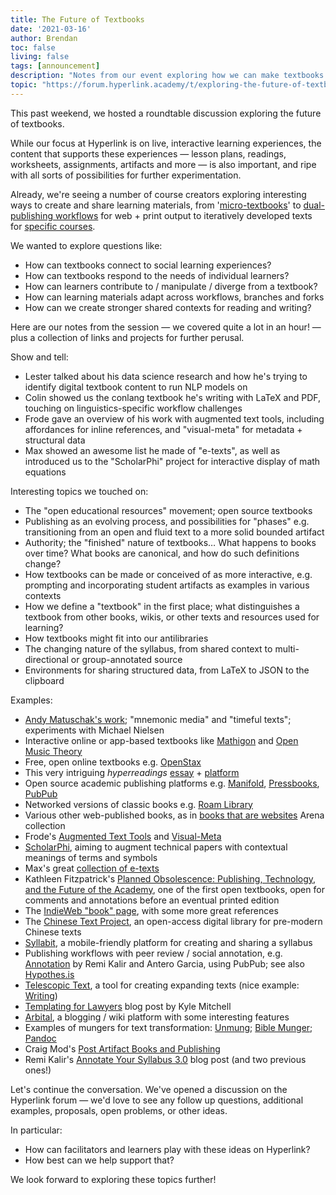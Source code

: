 ```yaml
---
title: The Future of Textbooks
date: '2021-03-16'
author: Brendan
toc: false
living: false
tags: [announcement]
description: "Notes from our event exploring how we can make textbooks more social, adaptive, and better for learning."
topic: "https://forum.hyperlink.academy/t/exploring-the-future-of-textbooks/2419"
---
```



This past weekend, we hosted a roundtable discussion exploring the future of textbooks.

While our focus at Hyperlink is on live, interactive learning experiences, the content that supports these experiences — lesson plans, readings, worksheets, assignments, artifacts and more — is also important, and ripe with all sorts of possibilities for further experimentation.

Already, we're seeing a number of course creators exploring interesting ways to create and share learning materials, from '[micro-textbooks](https://hyperlink.academy/courses/write-a-micro-textbook/14)' to [dual-publishing workflows](https://hyperlink.academy/courses/the-book-is-a-program/21) for web + print output to iteratively developed texts for [specific courses](https://hyperlink.academy/courses/language-construction-workshop/26).

We wanted to explore questions like:

- How can textbooks connect to social learning experiences?
- How can textbooks respond to the needs of individual learners?
- How can learners contribute to / manipulate / diverge from a textbook?
- How can learning materials adapt across workflows, branches and forks
- How can we create stronger shared contexts for reading and writing?

Here are our notes from the session — we covered quite a lot in an hour! — plus a collection of links and projects for further perusal.

Show and tell:

- Lester talked about his data science research and how he's trying to identify digital textbook content to run NLP models on
- Colin showed us the conlang textbook he's writing with LaTeX and PDF, touching on linguistics-specific workflow challenges
- Frode gave an overview of his work with augmented text tools, including affordances for inline references, and "visual-meta" for metadata + structural data
- Max showed an awesome list he made of "e-texts", as well as introduced us to the "ScholarPhi" project for interactive display of math equations

Interesting topics we touched on:

- The "open educational resources" movement; open source textbooks
- Publishing as an evolving process, and possibilities for "phases" e.g. transitioning from an open and fluid text to a more solid bounded artifact
- Authority; the "finished" nature of textbooks… What happens to books over time? What books are canonical, and how do such definitions change?
- How textbooks can be made or conceived of as more interactive, e.g. prompting and incorporating student artifacts as examples in various contexts
- How we define a "textbook" in the first place; what distinguishes a textbook from other books, wikis, or other texts and resources used for learning?
- How textbooks might fit into our antilibraries
- The changing nature of the syllabus, from shared context to multi-directional or group-annotated source
- Environments for sharing structured data, from LaTeX to JSON to the clipboard

Examples:

- [Andy Matuschak's work](https://andymatuschak.org); "mnemonic media" and "timeful texts"; experiments with Michael Nielsen
- Interactive online or app-based textbooks like [Mathigon](https://mathigon.org) and [Open Music Theory](http://openmusictheory.com/)
- Free, open online textbooks e.g. [OpenStax](https://openstax.org/subjects)
- This very intriguing *hyperreadings* [essay](https://samiz-dat.github.io/hyperreadings/) + [platform](http://hyperreadings.info/)
- Open source academic publishing platforms e.g. [Manifold](https://manifoldapp.org/learn), [Pressbooks](https://pressbooks.com/), [PubPub](https://www.pubpub.org/)
- Networked versions of classic books e.g. [Roam Library](https://roamlibrary.com/library)
- Various other web-published books, as in [books that are websites](https://www.are.na/callum-flack/books-that-are-websites) Arena collection
- Frode's [Augmented Text Tools](https://www.augmentedtext.info/) and [Visual-Meta](http://visual-meta.info/)
- [ScholarPhi](https://scholarphi.org/), aiming to augment technical papers with contextual meanings of terms and symbols
- Max's great [collection of e-texts](https://raindrop.io/collection/11829853)
- Kathleen Fitzpatrick's [Planned Obsolescence: Publishing, Technology, and the Future of the Academy](http://mcpress.media-commons.org/plannedobsolescence/), one of the first open textbooks, open for comments and annotations before an eventual printed edition
- The [IndieWeb "book" page](https://indieweb.org/book), with some more great references
- The [Chinese Text Project](https://ctext.org/), an open-access digital library for pre-modern Chinese texts
- [Syllabit](https://syllabit.com/), a mobile-friendly platform for creating and sharing a syllabus
- Publishing workflows with peer review / social annotation, e.g. [Annotation](https://mitpressonpubpub.mitpress.mit.edu/annotation) by Remi Kalir and Antero Garcia, using PubPub; see also [Hypothes.is](https://web.hypothes.is/)
- [Telescopic Text](https://www.telescopictext.org/), a tool for creating expanding texts (nice example: [Writing](https://overland.org.au/media/writing/))
- [Templating for Lawyers](https://writing.kemitchell.com/2021/03/13/Templating-for-Lawyers.html) blog post by Kyle Mitchell
- [Arbital](https://arbital.com/), a blogging / wiki platform with some interesting features
- Examples of mungers for text transformation: [Unmung](http://www.unmung.com/); [Bible Munger](https://biblemunger.micahrl.com/munge); [Pandoc](https://pandoc.org/index.html)
- Craig Mod's [Post Artifact Books and Publishing](https://craigmod.com/journal/post_artifact/)
- Remi Kalir's [Annotate Your Syllabus 3.0](https://remikalir.com/blog/annotate-your-syllabus-3-0/) blog post (and two previous ones!)

Let's continue the conversation. We've opened a discussion on the Hyperlink forum — we'd love to see any follow up questions, additional examples, proposals, open problems, or other ideas.

In particular:

- How can facilitators and learners play with these ideas on Hyperlink?
- How best can we help support that?

We look forward to exploring these topics further!
